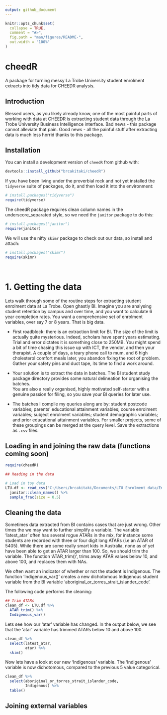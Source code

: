 ```yaml
---
output: github_document
---
```


<!-- README.md is generated from README.Rmd. Please edit that file -->

```r
knitr::opts_chunk$set(
  collapse = TRUE,
  comment = "#>",
  fig.path = "man/figures/README-",
  out.width = "100%"
)
```

# cheedR 

<!-- badges: start -->
<!-- badges: end -->

A package for turning messy La Trobe University student enrolment extracts into tidy data for CHEEDR analysis.

## Introduction

Blessed users, as you likely already know, one of the most painful parts of working with data at CHEEDR is extracting student data through the La Trobe University Business Intelligence interface. Bad news - this package cannot alleviate that pain. Good news - all the painful stuff after extracting data is much less horrid thanks to this package. 


## Installation

You can install a development version of `cheedR` from github with:

```r
devtools::install_github("brcakitaki/cheedR")
```

If you have been living under the proverbial rock and not yet installed the `tidyverse` suite of packages, do it, and then load it into the environment:

```r
# install.packages("tidyverse")
require(tidyverse)
```

The cheedR package requires clean column names in the underscore_separated style, so we need the `janitor` package to do this:

```r
# install.packages("janitor")
require(janitor)
```


We will use the nifty `skimr` package to check out our data, so install and attach:

```r
# install.packages("skimr")
require(skimr)
```

\    

# 1. Getting the data

Lets walk through some of the routine steps for extracting student enrolment data at La Trobe. Open ghastly BI. Imagine you are analysing student retention by campus and over time, and you want to calculate 6 year completion rates. You want a comprehensive set of enrolment variables, over say 7 or 8 years. That is big data. 

- First roadblock: there is an extraction limit for BI. The size of the limit is actually quite mysterious. Indeed, scholars have spent years estimating. Trial and error dictates it is something close to 250MB. You might spend a bit of time chasing this issue up with ICT, the vendor, and then your therapist. A couple of days, a teary phone call to mum, and 6 high cholesterol comfort meals later, you abandon fixing the root of problem. Gather your safety pins and duct tape, its time to find a work around.      

- Your solution is to extract the data in batches. The BI student study package directory provides some natural delineation for organising the batches.  
You are also a really organised, highly motivated self-starter with a genuine passion for filing, so you save your BI queries for later use. 

- The batches I compile my queries along are by: student postcode variables; parents' educational attainment variables; course enrolment variables; subject enrolment variables; student demographic variables; and prior educational attainment variables. For smaller projects, some of these groupings can be merged at the query level. Save the extractions as `.csv` files.


## Loading in and joining the raw data (functions coming soon)


```r
require(cheedR)

## Reading in the data


```


```r

# Load in toy data
LTU.df <- read_csv("C:/Users/brcakitaki/Documents/LTU Enrolment data/Enrolment 18-20/LTU_2018_80000.csv") %>%
  janitor::clean_names() %>% 
  sample_frac(size = 0.5)

```


## Cleaning the data

Sometimes data extracted from BI contains cases that are just wrong. Other times the we may want to further simplify a variable. The variable 'latest_atar' often has several rogue ATARs in the mix, for instance some students are recorded with three or four digit long ATARs (i.e an ATAR of 5405). While there are some really smart kids in Australia, none as of yet have been able to get an ATAR larger than 100. So, we should trim the variable. The function 'ATAR_trim()', trims away ATAR values below 10, and above 100, and replaces them with NAs.

We often want an indicator of whether or not the student is Indigenous. The function 'Indigenous_var()' creates a new dichotomous Indigenous student variable from the BI variable 'aboriginal_or_torres_strait_islander_code'.  

The following code performs the cleaning: 

```r

## Trim ATARs
clean_df <- LTU.df %>% 
  ATAR_trim() %>% 
  Indigenous_var()

```

Lets see how our 'atar' variable has changed. In the output below, we see that the 'atar' variable has trimmed ATARs below 10 and above 100.

```r
clean_df %>%
  select(latest_atar,
         atar) %>% 
  skim()
```

Now lets have a look at our new 'Indigenous' variable. The 'Indigenous' variable is now dichotomous, compared to the previous 5 value categorical.  

```r
clean_df %>% 
  select(aboriginal_or_torres_strait_islander_code,
         Indigenous) %>% 
  table()

```


## Joining external variables


```r


```

